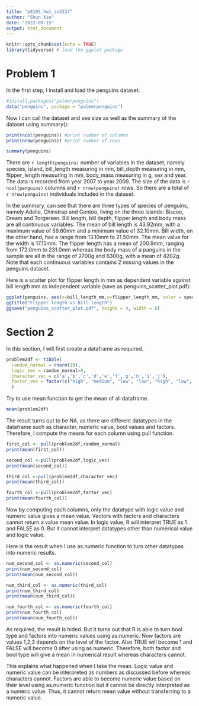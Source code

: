 ```yaml
---
title: "p8105_hw1_sx2337"
author: "Shun Xie"
date: "2022-09-15"
output: html_document
---
```


```r
knitr::opts_chunk$set(echo = TRUE)
library(tidyverse) # load the ggplot package 
```


# Problem 1

In the first step, I install and load the penguins dataset.

```r
#install.packages("palmerpenguins")
data("penguins", package = "palmerpenguins")
```

Now I can call the dataset and see size as well as the summary of the dataset using summary():

```r
print(ncol(penguins)) #print number of columns 
print(nrow(penguins)) #print number of rows 

summary(penguins)
```


There are ```r length(penguins)``` number of variables in the dataset, namely species, island, bill_length measuring in mm, bill_depth measuring in mm, flipper_length measuring in mm, body_mass measuring in g, sex and year. The data is recorded from year 2007 to year 2009. The size of the data is ```r ncol(penguins)``` columns and ```r nrow(penguins)``` rows. So there are a total of ```r nrow(penguins)``` individuals included in the dataset.

In the summary, can see that there are three types of species of penguins, namely Adelie, Chinstrap and Gentoo, living on the three islands: Biscoe, Dream and Torgersen. Bill length, bill depth, flipper length and body mass are all continuous variables. The mean of bill length is 43.92mm, with a maximum value of 59.60mm and a minimum value of 32.10mm. Bill width, on the other hand, has a range from 13.10mm to 21.50mm. The mean value for the width is 17.15mm. The flipper length has a mean of 200.9mm, ranging from 172.0mm to 231.0mm whereas the body mass of a panguins in the sample are all in the range of 2700g and 6300g, with a mean of 4202g. Note that each continuous variables contains 2 missing values in the penguins dataset. 

Here is a scatter plot for flipper length in mm as dependent variable against bill length mm as independent variable (save as penguins_scatter_plot.pdf):

```r
ggplot(penguins, aes(x=bill_length_mm,y=flipper_length_mm, color = species))+geom_point()+
ggtitle("Flipper length vs Bill length")
ggsave("penguins_scatter_plot.pdf", height = 4, width = 6)
```







# Section 2

In this section, I will first create a dataframe as required. 

```r
problem2df <- tibble(
  random_normal = rnorm(10),
  logic_vec = random_normal>0,
  character_vec = c('a','b','c','d','e','f','g','h','i','j'),
  factor_vec = factor(c("high", "medium", "low", "low", "high", "low", "medium","medium", "low","high"))
  )

```

Try to use mean function to get the mean of all dataframe.
```r
mean(problem2df)
```

The result turns out to be NA, as there are different datatypes in the dataframe such as character, numeric value, bool values and factors. Therefore, I compute the means for each column using pull function.


```r
first_col <- pull(problem2df,random_normal) 
print(mean(first_col))

second_col <-pull(problem2df,logic_vec)
print(mean(second_col)) 

third_col <-pull(problem2df,character_vec)
print(mean(third_col)) 

fourth_col <-pull(problem2df,factor_vec)
print(mean(fourth_col)) 

```

Now by computing each columns, only the datatype with logic value and numeric value gives a mean value. Vectors with factors and characters cannot return a value mean value. In logic value, R will interpret TRUE as 1 and FALSE as 0. But it cannot interpret datatypes other than numerical value and logic value.

Here is the result when I use as.numeric function to turn other datatypes into numeric results.

```r
num_second_col <- as.numeric(second_col)
print(num_second_col)
print(mean(num_second_col))

num_third_col <- as.numeric(third_col)
print(num_third_col)
print(mean(num_third_col))

num_fourth_col <- as.numeric(fourth_col)
print(num_fourth_col)
print(mean(num_fourth_col))

```

As required, the result is hided.
But it turns out that R is able to turn bool type and factors into numeric values using as.numeric. Now factors are values 1,2,3 depends on the level of the factor. Also TRUE will become 1 and FALSE will become 0 after using as.numeric. Therefore, both factor and bool type will give a mean in numerical result whereas characters cannot.

This explains what happened when I take the mean. Logic value and numeric value can be interpreted as numbers as discussed before whereas characters cannot. Factors are able to become numeric value based on their level using as.numeric function but it cannot be directly interpreted as a numeric value. Thus, it cannot return mean value without transferring to a numeric value. 




